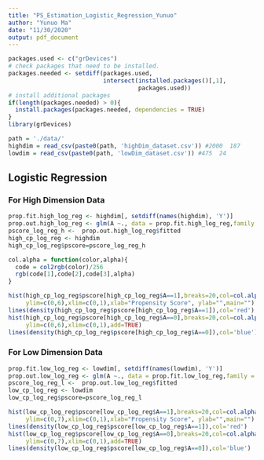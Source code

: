 ```yaml
---
title: "PS_Estimation_Logistic_Regression_Yunuo"
author: "Yunuo Ma"
date: "11/30/2020"
output: pdf_document
---
```

```r
packages.used <- c("grDevices")
# check packages that need to be installed.
packages.needed <- setdiff(packages.used, 
                           intersect(installed.packages()[,1], 
                                     packages.used))
# install additional packages
if(length(packages.needed) > 0){
  install.packages(packages.needed, dependencies = TRUE)
}
library(grDevices)
```

```r
path = './data/'
highdim = read_csv(paste0(path, 'highDim_dataset.csv')) #2000  187
lowdim = read_csv(paste0(path, 'lowDim_dataset.csv')) #475  24
```

## Logistic Regression
### For High Dimension Data
```r
prop.fit.high_log_reg <- highdim[, setdiff(names(highdim), 'Y')]
prop.out.high_log_reg <- glm(A ~., data = prop.fit.high_log_reg,family = binomial(logit))
pscore_log_reg_h <-  prop.out.high_log_reg$fitted
high_cp_log_reg <- highdim
high_cp_log_reg$pscore=pscore_log_reg_h
```

```r
col.alpha = function(color,alpha){
  code = col2rgb(color)/256
  rgb(code[1],code[2],code[3],alpha)
}

hist(high_cp_log_reg$pscore[high_cp_log_reg$A==1],breaks=20,col=col.alpha('red',.5),freq=FALSE,
     ylim=c(0,6),xlim=c(0,1),xlab="Propensity Score", ylab="",main="")
lines(density(high_cp_log_reg$pscore[high_cp_log_reg$A==1]),col='red')
hist(high_cp_log_reg$pscore[high_cp_log_reg$A==0],breaks=20,col=col.alpha('blue',.5),freq=FALSE,
     ylim=c(0,6),xlim=c(0,1),add=TRUE)
lines(density(high_cp_log_reg$pscore[high_cp_log_reg$A==0]),col='blue')
```

### For Low Dimension Data
```r
prop.fit.low_log_reg <- lowdim[, setdiff(names(lowdim), 'Y')]
prop.out.low_log_reg <- glm(A ~., data = prop.fit.low_log_reg,family = binomial(logit))
pscore_log_reg_l <-  prop.out.low_log_reg$fitted
low_cp_log_reg <- lowdim
low_cp_log_reg$pscore=pscore_log_reg_l
```

```r
hist(low_cp_log_reg$pscore[low_cp_log_reg$A==1],breaks=20,col=col.alpha('red',.5),freq=FALSE,
     ylim=c(0,7),xlim=c(0,1),xlab="Propensity Score", ylab="",main="")
lines(density(low_cp_log_reg$pscore[low_cp_log_reg$A==1]),col='red')
hist(low_cp_log_reg$pscore[low_cp_log_reg$A==0],breaks=20,col=col.alpha('blue',.5),freq=FALSE,
     ylim=c(0,7),xlim=c(0,1),add=TRUE)
lines(density(low_cp_log_reg$pscore[low_cp_log_reg$A==0]),col='blue')
```
